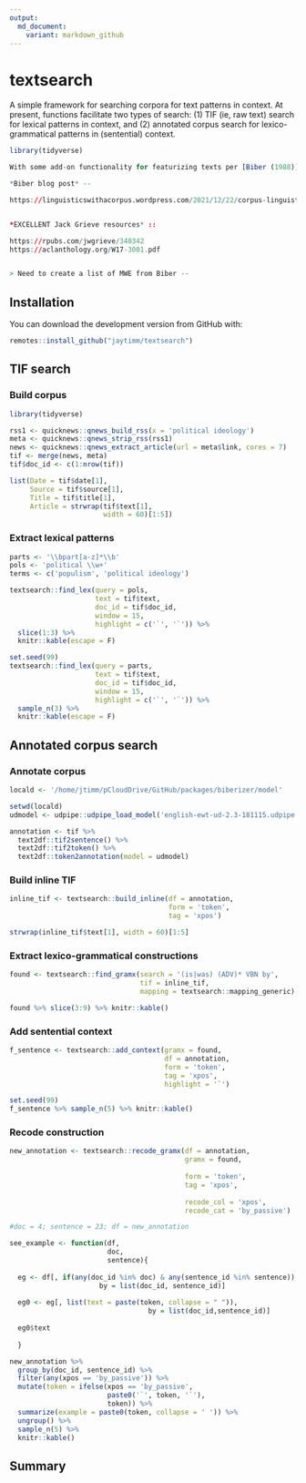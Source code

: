 ```yaml
---
output:
  md_document:
    variant: markdown_github
---
```



# textsearch

A simple framework for searching corpora for text patterns in context.  At present, functions facilitate two types of search: (1) TIF (ie, raw text) search for lexical patterns in context, and (2) annotated corpus search for lexico-grammatical patterns in (sentential) context.  


```r
library(tidyverse)
```



```r
With some add-on functionality for featurizing texts per [Biber (1988)](https://scholar.google.com/citations?view_op=view_citation&hl=en&user=mdWIU4MAAAAJ&alert_preview_top_rm=2&citation_for_view=mdWIU4MAAAAJ:u-x6o8ySG0sC).

*Biber blog post* -- 

https://linguisticswithacorpus.wordpress.com/2021/12/22/corpus-linguistics-is-for-text-lovers%EF%BF%BC/


*EXCELLENT Jack Grieve resources* ::

https://rpubs.com/jwgrieve/340342
https://aclanthology.org/W17-3001.pdf


> Need to create a list of MWE from Biber -- 

```



## Installation

You can download the development version from GitHub with:

```r
remotes::install_github("jaytimm/textsearch")
```



## TIF search

### Build corpus

```r
library(tidyverse)
```


```r
rss1 <- quicknews::qnews_build_rss(x = 'political ideology')
meta <- quicknews::qnews_strip_rss(rss1) 
news <- quicknews::qnews_extract_article(url = meta$link, cores = 7)
tif <- merge(news, meta)
tif$doc_id <- c(1:nrow(tif))

list(Date = tif$date[1],
     Source = tif$source[1],
     Title = tif$title[1],
     Article = strwrap(tif$text[1], 
                       width = 60)[1:5])
```



### Extract lexical patterns

```r
parts <- '\\bpart[a-z]*\\b'
pols <- 'political \\w+'
terms <- c('populism', 'political ideology')
```


```r
textsearch::find_lex(query = pols,
                     text = tif$text,
                     doc_id = tif$doc_id,
                     window = 15,
                     highlight = c('`', '`')) %>%
  slice(1:3) %>%
  knitr::kable(escape = F)
```

```r
set.seed(99)
textsearch::find_lex(query = parts,
                     text = tif$text,
                     doc_id = tif$doc_id,
                     window = 15,
                     highlight = c('`', '`')) %>%
  sample_n(3) %>%
  knitr::kable(escape = F)
```




## Annotated corpus search


### Annotate corpus 

```r
locald <- '/home/jtimm/pCloudDrive/GitHub/packages/biberizer/model'
```


```r
setwd(locald)
udmodel <- udpipe::udpipe_load_model('english-ewt-ud-2.3-181115.udpipe')

annotation <- tif %>% 
  text2df::tif2sentence() %>%
  text2df::tif2token() %>%
  text2df::token2annotation(model = udmodel)
```



### Build inline TIF

```r
inline_tif <- textsearch::build_inline(df = annotation, 
                                       form = 'token', 
                                       tag = 'xpos')

strwrap(inline_tif$text[1], width = 60)[1:5]
```


### Extract lexico-grammatical constructions 

```r
found <- textsearch::find_gramx(search = '(is|was) (ADV)* VBN by',
                                tif = inline_tif,
                                mapping = textsearch::mapping_generic)

found %>% slice(3:9) %>% knitr::kable()
```



### Add sentential context

```r
f_sentence <- textsearch::add_context(gramx = found,
                                      df = annotation,
                                      form = 'token', 
                                      tag = 'xpos',
                                      highlight = '`')

set.seed(99)
f_sentence %>% sample_n(5) %>% knitr::kable()
```




### Recode construction

```r
new_annotation <- textsearch::recode_gramx(df = annotation,
                                           gramx = found,
                                           
                                           form = 'token', 
                                           tag = 'xpos',
                                           
                                           recode_col = 'xpos',
                                           recode_cat = 'by_passive')
```



```r
#doc = 4; sentence = 23; df = new_annotation

see_example <- function(df,
                        doc, 
                        sentence){
  
  eg <- df[, if(any(doc_id %in% doc) & any(sentence_id %in% sentence)) .SD, 
                      by = list(doc_id, sentence_id)]
  
  eg0 <- eg[, list(text = paste(token, collapse = " ")), 
                                  by = list(doc_id,sentence_id)]
  
  eg0$text
  
  }
```



```r
new_annotation %>%
  group_by(doc_id, sentence_id) %>%
  filter(any(xpos == 'by_passive')) %>%
  mutate(token = ifelse(xpos == 'by_passive', 
                        paste0('`', token, '`'), 
                        token)) %>%
  summarize(example = paste0(token, collapse = ' ')) %>%
  ungroup() %>%
  sample_n(5) %>%
  knitr::kable()
```



## Summary
